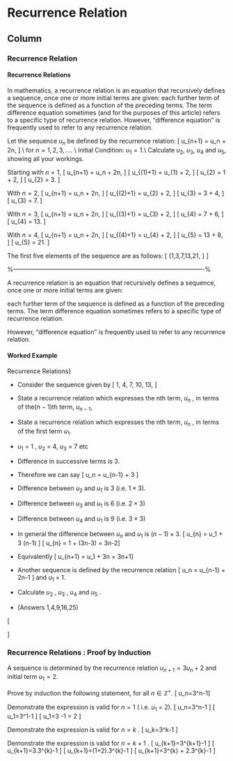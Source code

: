 Recurrence Relation {data-navmenu="Section 5"}
==================================

Column {.tabset}
-----------------------------


### Recurrence Relation

#### Recurrence Relations 

In mathematics, a recurrence relation is an equation that recursively defines a sequence, once one or more initial terms are given: each further term of the sequence is defined as a function of the preceding terms.
The term difference equation sometimes (and for the purposes of this article) refers to a specific type of recurrence relation. However, "difference equation" is frequently used to refer to any recurrence relation.




Let the sequence $u_n$ be defined by the recurrence relation:
\[ u_{n+1} = u_n + 2n, \]
\\ \bigskip
for $n=1,2,3,\ldots$. \\ \bigskip Initial Condition: $u_1=1$.\\ \bigskip Calculate $u_2$, $u_3$, $u_4$ and $u_5$, showing all your workings.

Starting with $n=1$,
\[ u_{n+1} = u_n + 2n, \]
\[ u_{(1)+1} = u_{1} + 2\times 1, \]
\[ u_{2} = 1 + 2, \]
\[ u_{2} = 3. \]

With $n=2$,
\[ u_{n+1} = u_n + 2n, \]
\[ u_{(2)+1} = u_{2} + 2\times 2, \]
\[ u_{3} = 3 + 4, \]
\[ u_{3} = 7. \]

With $n=3$,
\[ u_{n+1} = u_n + 2n, \]
\[ u_{(3)+1} = u_{3} + 2\times 3, \]
\[ u_{4} = 7 + 6, \]
\[ u_{4} = 13. \]

With $n=4$,
\[ u_{n+1} = u_n + 2n, \]
\[ u_{(4)+1} = u_{4} + 2\times 4, \]
\[ u_{5} = 13 + 8, \]
\[ u_{5} = 21. \]

The first five elements of the sequence are as follows:
\[ \{1,3,7,13,21, \ldots\}
\]


%----------------------------------------------------------------------------------------------%
\section{Recurrence Relation}


A recurrence relation is an equation that recursively defines a sequence, once one or more initial terms are given: 

each further term of the sequence is defined as a function of the preceding terms.
The term difference equation sometimes refers to a specific type of recurrence relation. 

However, "difference equation" is frequently used to refer to any recurrence relation.


#### Worked Example 

Recurrence Relations}
\textit{CIS102 2004 Question 7 2 Marks}



*  Consider the sequence given by \[ 1, 4, 7, 10, 13, \ldots\]
*  State a recurrence relation which expresses the nth term, $u_n$
, in terms of the$(n - 1)$th term, $u_{n-1}$, 
*  State a recurrence relation which expresses the nth term, $u_n$
, in terms of the first term $u_1$.



*  $u_1$ = 1 , $u_2$ = 4, $u_3$ = 7 etc 
*  Difference in successive terms is 3.
*  Therefore we can say 
\[ u_n = u_{n-1} + 3 \]



*  Difference between $u_2$ and $u_1$ is 3 (i.e. $1 \times 3$).
*  Difference between $u_3$ and $u_1$ is 6 (i.e. $2 \times 3$)
*  Difference between $u_4$ and $u_1$ is 9 (i.e. $3 \times 3$)
*  In general the difference between $u_n$ and $u_1$ is $(n-1)\times 3$.
\[ u_{n} = u_1 + 3 \times (n-1) \]
\[ u_{n} = 1 + (3n-3) = 3n-2\]
*  Equivalently
\[ u_{n+1} = u_1 + 3n = 3n+1\]



*  Another sequence is defined by the recurrence relation 
\[ u_n = u_{n-1} + 2n-1 \] and
$u_1$ = 1.
*  Calculate $u_2$ , $u_3$ , $u_4$  and $u_5$ .
*  (Answers 1,4,9,16,25)


\[\begin{array}{|c|c|c|c|}
n    & u_{n-1} & 2n-1 & u_n \\ \hline
2      & 1         &  3   & u_2 = 4 \\ \hline
3      & 4         &  5   & u_3 = 9 \\ \hline
4      & 9         &  7   & u_4 = 16 \\ \hline
5      & 16        &  9   & u_5 = 25 \\ \hline
\end{array}\]


### Recurrence Relations : Proof by Induction



\item A sequence is determined by the recurrence relation $u_{n+1} = 3u_n+2$ and initial term $u_1 =2$.
\item Prove by induction the following statement, for all $n \in \mathbb{Z^{+}}$.
\[ u_n=3^n-1\]


\textbf{Step 1 : Base Step}

\item Demonstrate the expression is valid for $n=1$ ( i.e. $u_1$ = 2).
\[ u_n=3^n-1  \]
\[ u_1=3^1-1 \]
\[ u_1=3 -1 = 2 \]


\textbf{Step 2 : Induction Hypothesis}

\item Demonstrate the expression is valid for $n=k$ .
\[ u_k=3^k-1 \]



\textbf{Step 3 : Induction Step}

\item Demonstrate the expression is valid for $n=k+1$ .
\[ u_{k+1}=3^{k+1}-1 \]
\[ u_{k+1}=3.3^{k}-1 \]
\[ u_{k+1}=(1+2).3^{k}-1 \]
\[ u_{k+1}=3^{k} + 2.3^{k}-1 \]

